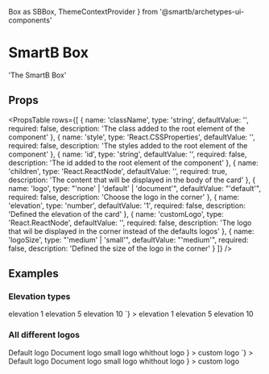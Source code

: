   Box as SBBox,
  ThemeContextProvider
} from '@smartb/archetypes-ui-components'

# SmartB Box

<ThemeContextProvider theme={myTheme}>
  <SBBox
    style={{
      position: 'relative',
      width: '200px',
      height: '70px',
      margin: '20px auto'
    }}
  >
    <Typography
      variant='body2'
      color='textSecondary'
      component='p'
      align='center'
      style={{ margin: '20px 40px' }}
    >
      'The SmartB Box'
    </Typography>
  </SBBox>
</ThemeContextProvider>

## Props

<PropsTable
  rows={[
    {
      name: 'className',
      type: 'string',
      defaultValue: '',
      required: false,
      description: 'The class added to the root element of the component'
    },
    {
      name: 'style',
      type: 'React.CSSProperties',
      defaultValue: '',
      required: false,
      description: 'The styles added to the root element of the component'
    },
    {
      name: 'id',
      type: 'string',
      defaultValue: '',
      required: false,
      description: 'The id added to the root element of the component'
    },
    {
      name: 'children',
      type: 'React.ReactNode',
      defaultValue: '',
      required: true,
      description: 'The content that will be displayed in the body of the card'
    },
    {
      name: 'logo',
      type: "'none' | 'default' | 'document'",
      defaultValue: "'default'",
      required: false,
      description: 'Choose the logo in the corner'
    },
    {
      name: 'elevation',
      type: 'number',
      defaultValue: '1',
      required: false,
      description: 'Defined the elevation of the card'
    },
    {
      name: 'customLogo',
      type: 'React.ReactNode',
      defaultValue: '',
      required: false,
      description:
        'The logo that wil be displayed in the corner instead of the defaults logos'
    },
    {
      name: 'logoSize',
      type: "'medium' | 'small'",
      defaultValue: "'medium'",
      required: false,
      description: 'Defined the size of the logo in the corner'
    }
  ]}
/>

## Examples

### Elevation types

<ThemeContextProvider theme={myTheme}>
  <Preview
    code={`<SBBox
    style={{ position: 'relative', width: '300px', margin: '20px' }}
>
    <Typography
    variant='body2'
    color='textSecondary'
    component='p'
    align='center'
    style={{margin:"20px 40px"}}
    elevation={1}
    >
    elevation 1
    </Typography>
</SBBox>
<SBBox
    style={{ position: 'relative', width: '300px', margin: '20px' }}
    elevation={5}
>
    <Typography
    variant='body2'
    color='textSecondary'
    component='p'
    style={{margin:"20px 40px"}}
    align='center'
    >
    elevation 5
    </Typography>
</SBBox>
<SBBox
    style={{ position: 'relative', width: '300px', margin: '20px' }}
    elevation={10}
>
    <Typography
    variant='body2'
    color='textSecondary'
    component='p'
    style={{margin:"20px 40px"}}
    align='center'
    >
    elevation 10
    </Typography>
</SBBox>`}
  >
    <SBBox style={{ position: 'relative', width: '300px', margin: '20px' }}>
      <Typography
        variant='body2'
        color='textSecondary'
        component='p'
        align='center'
        style={{ margin: '20px 40px' }}
        elevation={1}
      >
        elevation 1
      </Typography>
    </SBBox>
    <SBBox
      style={{ position: 'relative', width: '300px', margin: '20px' }}
      elevation={5}
    >
      <Typography
        variant='body2'
        color='textSecondary'
        component='p'
        style={{ margin: '20px 40px' }}
        align='center'
      >
        elevation 5
      </Typography>
    </SBBox>
    <SBBox
      style={{ position: 'relative', width: '300px', margin: '20px' }}
      elevation={10}
    >
      <Typography
        variant='body2'
        color='textSecondary'
        component='p'
        style={{ margin: '20px 40px' }}
        align='center'
      >
        elevation 10
      </Typography>
    </SBBox>
  </Preview>
</ThemeContextProvider>

### All different logos

<ThemeContextProvider theme={myTheme}>
  <Preview
    code={`<SBBox
    style={{ position: 'relative', width: '300px', margin: '20px' }}
>
    <Typography
    variant='body2'
    color='textSecondary'
    component='p'
    style={{margin:"20px 40px"}}
    align='center'
    >
    Default logo
    </Typography>
</SBBox>
<SBBox
    style={{ position: 'relative', width: '300px', margin: '20px' }}
    logo='document'
>
    <Typography
    variant='body2'
    color='textSecondary'
    component='p'
    align='center'
    >
    Document logo
    </Typography>
</SBBox>
<SBBox
    style={{ position: 'relative', width: '300px', margin: '20px' }}
    logoSize='small'
>
    <Typography
    variant='body2'
    color='textSecondary'
    component='p'
    align='center'
    >
    small logo
    </Typography>
</SBBox>
<SBBox
    style={{ position: 'relative', width: '300px', margin: '20px' }}
    logo='none'
>
    <Typography
    variant='body2'
    color='textSecondary'
    component='p'
    align='center'
    >
    whithout logo
    </Typography>
</SBBox>
<SBBox
    style={{ position: 'relative', width: '300px', margin: '20px' }}
    logoSize='small'
    customLogo={<AccountCircle style={{ width: '40px', height: '40px' }} />}
>
    <Typography
    variant='body2'
    color='textSecondary'
    component='p'
    align='center'
    >
    custom logo
    </Typography>
</SBBox>`}
  >
    <SBBox style={{ position: 'relative', width: '300px', margin: '20px' }}>
      <Typography
        variant='body2'
        color='textSecondary'
        component='p'
        style={{ margin: '20px 40px' }}
        align='center'
      >
        Default logo
      </Typography>
    </SBBox>
    <SBBox
      style={{ position: 'relative', width: '300px', margin: '20px' }}
      logo='document'
    >
      <Typography
        variant='body2'
        color='textSecondary'
        component='p'
        align='center'
        style={{ margin: '20px 40px' }}
      >
        Document logo
      </Typography>
    </SBBox>
    <SBBox
      style={{ position: 'relative', width: '300px', margin: '20px' }}
      logoSize='small'
    >
      <Typography
        variant='body2'
        color='textSecondary'
        component='p'
        align='center'
        style={{ margin: '20px 40px' }}
      >
        small logo
      </Typography>
    </SBBox>
    <SBBox
      style={{ position: 'relative', width: '300px', margin: '20px' }}
      logo='none'
    >
      <Typography
        variant='body2'
        color='textSecondary'
        component='p'
        style={{ margin: '20px 40px' }}
        align='center'
      >
        whithout logo
      </Typography>
    </SBBox>
    <SBBox
      style={{ position: 'relative', width: '300px', margin: '20px' }}
      logoSize='small'
      customLogo={<AccountCircle style={{ width: '40px', height: '40px' }} />}
    >
      <Typography
        variant='body2'
        color='textSecondary'
        component='p'
        align='center'
        style={{ margin: '20px 40px' }}
      >
        custom logo
      </Typography>
    </SBBox>
  </Preview>
</ThemeContextProvider>

